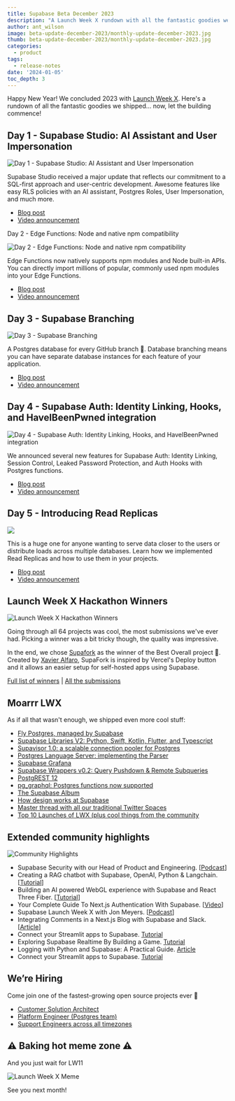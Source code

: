 ```yaml
---
title: Supabase Beta December 2023
description: "A Launch Week X rundown with all the fantastic goodies we shipped"
author: ant_wilson
image: beta-update-december-2023/monthly-update-december-2023.jpg
thumb: beta-update-december-2023/monthly-update-december-2023.jpg
categories:
  - product
tags:
  - release-notes
date: '2024-01-05'
toc_depth: 3
---
```


Happy New Year! We concluded 2023 with [Launch Week X](https://supabase.com/launch-week). Here's a rundown of all the fantastic goodies we shipped... now, let the building commence!

## Day 1 - Supabase Studio: AI Assistant and User Impersonation

![Day 1 - Supabase Studio: AI Assistant and User Impersonation](https://obuldanrptloktxcffvn.supabase.co/storage/v1/object/public/images/marketing-emails/dec2023/lw-digest-1.png)

Supabase Studio received a major update that reflects our commitment to a SQL-first approach and user-centric development. Awesome features like easy RLS policies with an AI assistant, Postgres Roles, User Impersonation, and much more.

- [Blog post](https://supabase.com/blog/studio-introducing-assistant)
- [Video announcement](https://www.youtube.com/watch?v=hu2SQjvCXIw)

Day 2 - Edge Functions: Node and native npm compatibility

![Day 2 - Edge Functions: Node and native npm compatibility](https://obuldanrptloktxcffvn.supabase.co/storage/v1/object/public/images/marketing-emails/dec2023/lw-digest%202.png)

Edge Functions now natively supports npm modules and Node built-in APIs. You can directly import millions of popular, commonly used npm modules into your Edge Functions.

- [Blog post](https://supabase.com/blog/edge-functions-node-npm)
- [Video announcement](https://www.youtube.com/watch?v=eCbiywoDORw)

## Day 3 - Supabase Branching

![Day 3 - Supabase Branching](https://obuldanrptloktxcffvn.supabase.co/storage/v1/object/public/images/marketing-emails/dec2023/lw-digest-3.png)

A Postgres database for every GitHub branch 🤝. Database branching means you can have separate database instances for each feature of your application. 

- [Blog post](https://supabase.com/blog/supabase-branching)
- [Video announcement](https://www.youtube.com/watch?v=peXKxavGnBo)

## Day 4 - Supabase Auth: Identity Linking, Hooks, and HaveIBeenPwned integration

![Day 4 - Supabase Auth: Identity Linking, Hooks, and HaveIBeenPwned integration](https://obuldanrptloktxcffvn.supabase.co/storage/v1/object/public/images/marketing-emails/dec2023/lw-digest-4.png)

We announced several new features for Supabase Auth: Identity Linking, Session Control, Leaked Password Protection, and Auth Hooks with Postgres functions.

- [Blog post](https://supabase.com/blog/supabase-auth-identity-linking-hooks)
- [Video announcement](https://www.youtube.com/watch?v=LF8GABnAFyE)

## Day 5 - Introducing Read Replicas

![](https://obuldanrptloktxcffvn.supabase.co/storage/v1/object/public/images/marketing-emails/dec2023/lw-digest-5.png)

This is a huge one for anyone wanting to serve data closer to the users or distribute loads across multiple databases. Learn how we implemented Read Replicas and how to use them in your projects.

- [Blog post](https://supabase.com/blog/introducing-read-replicas)
- [Video announcement](https://www.youtube.com/watch?v=PX3R1fXjJ2M)

## Launch Week X Hackathon Winners

![Launch Week X Hackathon Winners](https://obuldanrptloktxcffvn.supabase.co/storage/v1/object/public/images/marketing-emails/dec2023/launch-week-x-hackathon-winners.png)

Going through all 64 projects was cool, the most submissions we've ever had. Picking a winner was a bit tricky though, the quality was impressive.

In the end, we chose [Supafork](https://github.com/chroxify/supafork) as the winner of the Best Overall project 👏. Created by [Xavier Alfaro](https://twitter.com/xavimonp), SupaFork is inspired by Vercel's Deploy button and it allows an easier setup for self-hosted apps using Supabase.

[Full list of winners](https://supabase.com/blog/launch-week-x-hackathon-winners) | [All the submissions](https://www.madewithsupabase.com/hackathons/launch-week-x)

## Moarrr LWX

As if all that wasn't enough, we shipped even more cool stuff:

- [Fly Postgres, managed by Supabase](https://supabase.com/blog/postgres-on-fly-by-supabase)
- [Supabase Libraries V2: Python, Swift, Kotlin, Flutter, and Typescript](https://supabase.com/blog/client-libraries-v2)
- [Supavisor 1.0: a scalable connection pooler for Postgres](https://supabase.com/blog/supavisor-postgres-connection-pooler)
- [Postgres Language Server: implementing the Parser](https://supabase.com/blog/postgres-language-server-implementing-parser)
- [Supabase Grafana](https://github.com/supabase/supabase-grafana)
- [Supabase Wrappers v0.2: Query Pushdown & Remote Subqueries](https://supabase.com/blog/supabase-wrappers-v02)
- [PostgREST 12](https://supabase.com/blog/postgrest-12)
- [pg_graphql: Postgres functions now supported](https://supabase.com/blog/pg-graphql-postgres-functions)
- [The Supabase Album](https://www.youtube.com/watch?v=r1POD-IdG-I)
- [How design works at Supabase](https://supabase.com/blog/how-design-works-at-supabase)
- [Master thread with all our traditional Twitter Spaces](https://twitter.com/supabase/status/1734190040413061583)
- [Top 10 Launches of LWX (plus cool things from the community](https://supabase.com/blog/launch-week-x-best-launches)

## Extended community highlights

![Community Highlights](https://obuldanrptloktxcffvn.supabase.co/storage/v1/object/public/images/marketing-emails/november2023/nov9.png)

- Supabase Security with our Head of Product and Engineering. [[Podcast](https://softwareengineeringdaily.com/2023/12/20/supabase-security-with-inian-parameshwaran/)]
- Creating a RAG chatbot with Supabase, OpenAI, Python & Langchain. [[Tutorial](https://ayeshasahar.hashnode.dev/creating-a-rag-chatbot-with-supabase-openai-python-langchain)]
- Building an AI powered WebGL experience with Supabase and React Three Fiber. [[Tutorial](https://dev.to/laznic/building-an-ai-powered-webgl-experience-with-supabase-and-react-three-fiber-3dfn)]
- Your Complete Guide To Next.js Authentication With Supabase. [[Video](https://www.youtube.com/watch?v=dhXjHGklaZc)]
- Supabase Launch Week X with Jon Meyers. [[Podcast](https://podrocket.logrocket.com/supabase-launch-week-x-jon-meyers)]
- Integrating Comments in a Next.js Blog with Supabase and Slack. [[Article](https://prismic.io/blog/nextjs-supabase-tutorial)]
- Connect your Streamlit apps to Supabase. [Tutorial](https://blog.streamlit.io/connect-your-streamlit-apps-to-supabase/)
- Exploring Supabase Realtime By Building a Game. [Tutorial](https://www.aleksandra.codes/supabase-game)
- Logging with Python and Supabase: A Practical Guide. [Article](https://medium.com/@goncalo.baiao/logging-with-python-and-supabase-a-practical-guide-6b541c453073)
- Connect your Streamlit apps to Supabase. [Tutorial](https://blog.streamlit.io/connect-your-streamlit-apps-to-supabase/)

## We’re Hiring

Come join one of the fastest-growing open source projects ever 🤗

- [Customer Solution Architect](https://www.notion.so/ab824340b4e3480d9fdc2a457b702769?pvs=21)
- [Platform Engineer (Postgres team)](https://boards.greenhouse.io/supabase/jobs/5011466004)
- [Support Engineers across all timezones](https://supabase.com/careers#positions)

## ⚠️ Baking hot meme zone ⚠️

And you just wait for LW11

![Launch Week X Meme](https://obuldanrptloktxcffvn.supabase.co/storage/v1/object/public/images/marketing-emails/dec2023/lwx%20meme.png)

See you next month!
